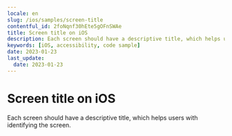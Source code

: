 ```yaml
---
locale: en
slug: /ios/samples/screen-title
contentful_id: 2foNqnf30hEte5gOFnSWAe
title: Screen title on iOS
description: Each screen should have a descriptive title, which helps users with identifying the screen.
keywords: [iOS, accessibility, code sample]
date: 2023-01-23
last_update:
  date: 2023-01-23
---
```


# Screen title on iOS

Each screen should have a descriptive title, which helps users with identifying the screen.

<CodeSample id="screen-title" platform="ios" locale="en"/>
